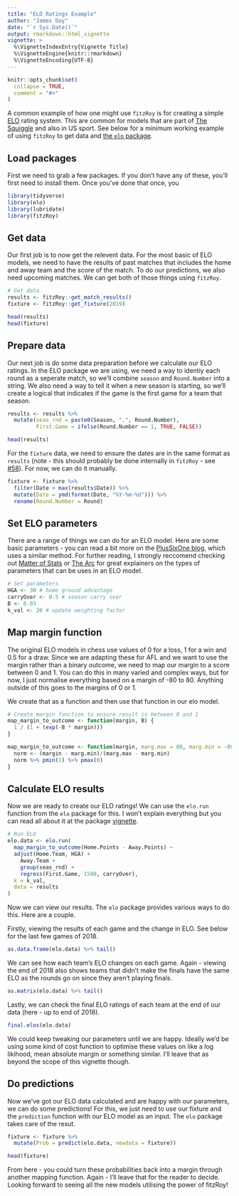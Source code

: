 ```yaml
---
title: "ELO Ratings Example"
author: "James Day"
date: "`r Sys.Date()`"
output: rmarkdown::html_vignette
vignette: >
  %\VignetteIndexEntry{Vignette Title}
  %\VignetteEngine{knitr::rmarkdown}
  %\VignetteEncoding{UTF-8}
---
```


```r
knitr::opts_chunk$set(
  collapse = TRUE,
  comment = "#>"
)
```

A common example of how one might use `fitzRoy` is for creating a simple [ELO](https://en.wikipedia.org/wiki/Elo_rating_system) rating system. This are common for models that are part of [The Squiggle](https://squiggle.com.au/) and also in US sport. See below for a minimum working example of using `fitzRoy` to get data and [the `elo` package](https://github.com/eheinzen/elo).

## Load packages
First we need to grab a few packages. If you don't have any of these, you'll first need to install them. Once you've done that once, you 

```r
library(tidyverse)
library(elo)
library(lubridate)
library(fitzRoy)

```

## Get data
Our first job is to now get the relevent data. For the most basic of ELO models, we need to have the results of past matches that includes the home and away team and the score of the match. To do our predictions, we also need upcoming matches. We can get both of those things using `fitzRoy`.

```r
# Get data
results <- fitzRoy::get_match_results()
fixture <- fitzRoy::get_fixture(2019)

head(results)
head(fixture)
```

## Prepare data
Our next job is do some data preparation before we calculate our ELO ratings. In the ELO package we are using, we need a way to identiy each round as a seperate match, so we'll combine `season` and `Round.Number` into a string. We also need a way to tell it when a new season is starting, so we'll create a logical that indicates if the game is the first game for a team that season. 


```r
results <- results %>%
  mutate(seas_rnd = paste0(Season, ".", Round.Number),
         First.Game = ifelse(Round.Number == 1, TRUE, FALSE))

head(results)

```

For the `fixture` data, we need to ensure the dates are in the same format as `results` (note - this should probably be done internally in `fitzRoy` - see [#58](https://github.com/jimmyday12/fitzRoy/issues/58)). For now, we can do it manually. 

```r

fixture <- fixture %>%
  filter(Date > max(results$Date)) %>%
  mutate(Date = ymd(format(Date, "%Y-%m-%d"))) %>%
  rename(Round.Number = Round)
```

## Set ELO parameters
There are a range of things we can do for an ELO model. Here are some basic parameters - you can read a bit more on the [PlusSixOne blog](https://plussixoneblog.com/post/my-elo-rating-system-explained/), which uses a similar method. For further reading, I strongly reccomend checking out [Matter of Stats](http://www.matterofstats.com/mafl-stats-journal/2013/10/13/building-your-own-team-rating-system.html) or [The Arc](https://thearcfooty.com/2016/12/29/introducing-the-arcs-ratings-system/) for great explainers on the types of parameters that can be uses in an ELO model. 


```r
# Set parameters
HGA <- 30 # home ground advantage
carryOver <- 0.5 # season carry over
B <- 0.03
k_val <- 20 # update weighting factor
```

## Map margin function
The original ELO models in chess use values of 0 for a loss, 1 for a win and 0.5 for a draw. Since we are adapting these for AFL and we want to use the margin rather than a binary outcome, we need to map our margin to a score between 0 and 1. You can do this in many varied and complex ways, but for now, I just normalise everything based on a margin of -80 to 80. Anything outside of this goes to the margins of 0 or 1.

We create that as a function and then use that function in our elo model. 

```r
# Create margin function to ensure result is between 0 and 1
map_margin_to_outcome <- function(margin, B) {
  1 / (1 + (exp(-B * margin)))
}

map_margin_to_outcome <- function(margin, marg.max = 80, marg.min = -80){
  norm <- (margin - marg.min)/(marg.max - marg.min)
  norm %>% pmin(1) %>% pmax(0)
}
```

## Calculate ELO results
Now we are ready to create our ELO ratings! We can use the `elo.run` function from the `elo` package for this. I won't explain everything but you can read all about it at the package [vignette](https://cran.r-project.org/web/packages/elo/vignettes/elo.html). 

```r
# Run ELO
elo.data <- elo.run(
  map_margin_to_outcome(Home.Points - Away.Points) ~
  adjust(Home.Team, HGA) +
    Away.Team +
    group(seas_rnd) +
    regress(First.Game, 1500, carryOver),
  k = k_val,
  data = results
)

```

Now we can view our results. The `elo` package provides various ways to do this. Here are a couple.

Firstly, viewing the results of each game and the change in ELO. See below for the last few games of 2018.
```r
as.data.frame(elo.data) %>% tail()


```

We can see how each team's ELO changes on each game. Again - viewing the end of 2018 also shows teams that didn't make the finals have the same ELO as the rounds go on since they aren't playing finals. 

```r
as.matrix(elo.data) %>% tail()
```

Lastly, we can check the final ELO ratings of each team at the end of our data (here - up to end of 2018). 

```r
final.elos(elo.data)
```

We could keep tweaking our parameters until we are happy. Ideally we'd be using some kind of cost function to optimise these values on like a log likihood, mean absolute margin or something similar. I'll leave that as beyond the scope of this vignette though. 

## Do predictions
Now we've got our ELO data calculated and are happy with our parameters, we can do some predictions! For this, we just need to use our fixture and the `prediction` function with our ELO model as an input. The `elo` package takes care of the resut. 

```r
fixture <- fixture %>%
  mutate(Prob = predict(elo.data, newdata = fixture))

head(fixture)
```

From here - you could turn these probabilities back into a margin through another mapping function. Again - I'll leave that for the reader to decide. Looking forward to seeing all the new models utilising the power of fitzRoy! 